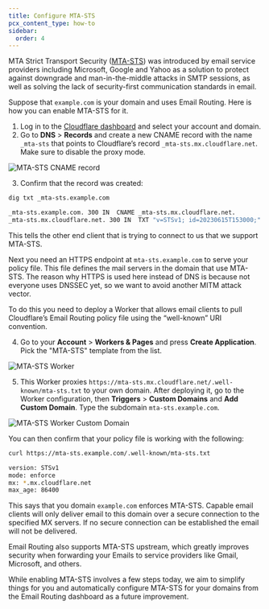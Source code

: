 ```yaml
---
title: Configure MTA-STS
pcx_content_type: how-to
sidebar:
  order: 4
---
```


MTA Strict Transport Security ([MTA-STS](https://datatracker.ietf.org/doc/html/rfc8461)) was introduced by email service providers including Microsoft, Google and Yahoo as a solution to protect against downgrade and man-in-the-middle attacks in SMTP sessions, as well as solving the lack of security-first communication standards in email.

Suppose that `example.com` is your domain and uses Email Routing. Here is how you can enable MTA-STS for it.

1. Log in to the [Cloudflare dashboard](https://dash.cloudflare.com/) and select your account and domain.
2. Go to **DNS** > **Records** and create a new CNAME record with the name `_mta-sts` that points to Cloudflare’s record `_mta-sts.mx.cloudflare.net`. Make sure to disable the proxy mode.

![MTA-STS CNAME record](~/assets/images/email-routing/mta-sts-record.png)

3. Confirm that the record was created:

```sh
dig txt _mta-sts.example.com
```

```sh output
_mta-sts.example.com. 300 IN  CNAME _mta-sts.mx.cloudflare.net.
_mta-sts.mx.cloudflare.net. 300 IN  TXT "v=STSv1; id=20230615T153000;"
```

This tells the other end client that is trying to connect to us that we support MTA-STS.

Next you need an HTTPS endpoint at `mta-sts.example.com` to serve your policy file. This file defines the mail servers in the domain that use MTA-STS. The reason why HTTPS is used here instead of DNS is because not everyone uses DNSSEC yet, so we want to avoid another MITM attack vector.

To do this you need to deploy a Worker that allows email clients to pull Cloudflare’s Email Routing policy file using the “well-known” URI convention.

4. Go to your **Account** > **Workers & Pages** and press **Create Application**. Pick the "MTA-STS" template from the list.

![MTA-STS Worker](~/assets/images/email-routing/mta-sts-worker.png)

5. This Worker proxies `https://mta-sts.mx.cloudflare.net/.well-known/mta-sts.txt` to your own domain. After deploying it, go to the Worker configuration, then **Triggers** > **Custom Domains** and **Add Custom Domain**. Type the subdomain `mta-sts.example.com`.

![MTA-STS Worker Custom Domain](~/assets/images/email-routing/mta-sts-domain.png)

You can then confirm that your policy file is working with the following:

```sh
curl https://mta-sts.example.com/.well-known/mta-sts.txt
```

```sh output
version: STSv1
mode: enforce
mx: *.mx.cloudflare.net
max_age: 86400
```

This says that you domain `example.com` enforces MTA-STS. Capable email clients will only deliver email to this domain over a secure connection to the specified MX servers. If no secure connection can be established the email will not be delivered.

Email Routing also supports MTA-STS upstream, which greatly improves security when forwarding your Emails to service providers like Gmail, Microsoft, and others.

While enabling MTA-STS involves a few steps today, we aim to simplify things for you and automatically configure MTA-STS for your domains from the Email Routing dashboard as a future improvement.
